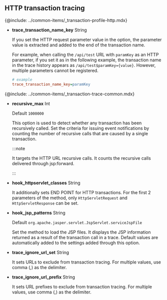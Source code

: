 ## HTTP transaction tracing

{@include: ../common-items/_transaction-profile-http.mdx}

-   **trace_transaction_name_key** <span class='type'>String</span>

    If you set the HTTP request parameter value in the option, the parameter value is extracted and added to the end of the transaction name. 

    For example, when calling the `/api/test` URL with `paramKey` as an HTTP parameter, if you set it as in the following example, the transaction name in the trace history appears as `/api/test$paramKey={value}`. However, multiple parameters cannot be registered.

    ```ini title='whatap.conf'
    # example
    trace_transaction_name_key=paramKey
    ```

{@include: ../common-items/_transaction-trace-common.mdx}

-   **recursive_max** <span class='type'>Int</span>

    Default `1000000`

    This option is used to detect whether any transaction has been recursively called. Set the criteria for issuing event notifications by counting the number of recursive calls that are caused by a single transaction.

    :::note

    It targets the HTTP URL recursive calls. It counts the recursive calls delivered through jsp:forward.

    :::

-   **hook_httpservlet_classes** <span class='type'>String</span>

    It additionally sets END POINT for HTTP transactions. For the first 2 parameters of the method, only `HttpServletRequest` and `HttpServletResponse` can be set.

-   **hook_jsp_patterns** <span class='type'>String</span>

    Default `org.apache.jasper.servlet.JspServlet.serviceJspFile`

    Set the method to load the JSP files. It displays the JSP information returned as a result of the transaction call in a trace. Default values are automatically added to the settings added through this option.

-   **trace_ignore_url_set** <span class='type'>String</span>

    It sets URLs to exclude from transaction tracing. For multiple values, use comma (,) as the delimiter.

-   **trace_ignore_url_prefix** <span class='type'>String</span>

    It sets URL prefixes to exclude from transaction tracing. For multiple values, use comma (,) as the delimiter.
